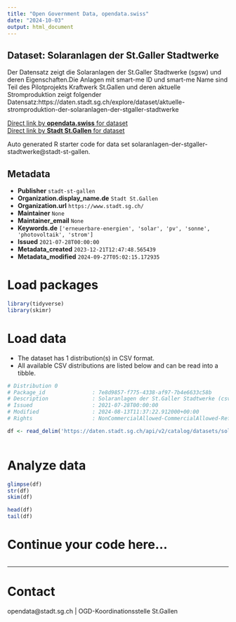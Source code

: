 ```yaml
---
title: "Open Government Data, opendata.swiss"
date: "2024-10-03"
output: html_document
---
```


## Dataset: Solaranlagen der St.Galler Stadtwerke

Der Datensatz zeigt die Solaranlagen der St.Galler Stadtwerke (sgsw) und deren Eigenschaften.Die Anlagen mit smart-me ID und smart-me Name sind Teil des Pilotprojekts Kraftwerk St.Gallen und deren aktuelle Stromproduktion zeigt folgender Datensatz:https://daten.stadt.sg.ch/explore/dataset/aktuelle-stromproduktion-der-solaranlagen-der-stgaller-stadtwerke

[Direct link by **opendata.swiss** for dataset](https://opendata.swiss/de/dataset/solaranlagen-der-st-galler-stadtwerke)<br>
[Direct link by **Stadt St.Gallen** for dataset](https://daten.stadt.sg.ch/explore/dataset/solaranlagen-der-stgaller-stadtwerke/)

Auto generated R starter code for data set solaranlagen-der-stgaller-stadtwerke@stadt-st-gallen.

## Metadata

- **Publisher** `stadt-st-gallen`
- **Organization.display_name.de** `Stadt St.Gallen`
- **Organization.url** `https://www.stadt.sg.ch/`
- **Maintainer** `None`
- **Maintainer_email** `None`
- **Keywords.de** `['erneuerbare-energien', 'solar', 'pv', 'sonne', 'photovoltaik', 'strom']`
- **Issued** `2021-07-28T00:00:00`
- **Metadata_created** `2023-12-21T12:47:48.565439`
- **Metadata_modified** `2024-09-27T05:02:15.172935`


# Load packages

```r

library(tidyverse)
library(skimr)

```

# Load data

-   The dataset has 1 distribution(s) in CSV format.
-   All available CSV distributions are listed below and can be read into a tibble.

```r

# Distribution 0
# Package_id               : 7e8d9857-f775-4338-af97-7b4e6633c58b
# Description              : Solaranlagen der St.Galler Stadtwerke (csv)
# Issued                   : 2021-07-28T00:00:00
# Modified                 : 2024-08-13T11:37:22.912000+00:00
# Rights                   : NonCommercialAllowed-CommercialAllowed-ReferenceRequired

df <- read_delim('https://daten.stadt.sg.ch/api/v2/catalog/datasets/solaranlagen-der-stgaller-stadtwerke/exports/csv?use_labels=true')



```

# Analyze data

```r

glimpse(df)
str(df)
skim(df)

head(df)
tail(df)

```

# Continue your code here...

```r

```

------------------------------------------------------------------------

# Contact

opendata@stadt.sg.ch | OGD-Koordinationsstelle St.Gallen
